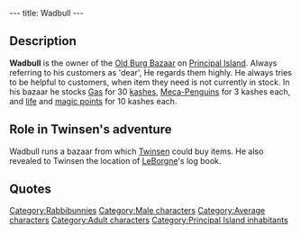 ---
title: Wadbull
---

{{Character|
Name=Wadbull|
Image=Wadbull.jpg|
Race=[[Rabbibunny]]|
Gender=Male|
Size=Medium|
Age=Adult}}

{{Quote|
Quote=Welcome dear customer! I don't have any more cherry flavoured syrup, but there is a pharmacy open on Citadel Island.|
Character=Wadbull}}

==Description==
'''Wadbull''' is the owner of the [[Old Burg Bazaar]] on [[Principal Island]]. Always referring to his customers as 'dear', He regards them highly. He always tries to be helpful to customers, when item they need is not currently in stock. In his bazaar he stocks [[Gas]] for 30 [[kashes]], [[Meca-Penguins]] for 3 kashes each, and [[life points|life]] and [[magic points]] for 10 kashes each.

==Role in Twinsen's adventure==
Wadbull runs a bazaar from which [[Twinsen]] could buy items. He also revealed to Twinsen the location of [[LeBorgne]]'s log book.

==Quotes==
{{Quote|
Quote=Haha! You too are looking for his treasure? Well I sure once had a dusty book about LeBorgne, but a customer bought it this morning. It was a rabibunny. I know that he works over at the library.|
Character=Wadbull}}
{{Quote|
Quote=I don't know her. But go and see Wadbull over at the bazaar. And be careful... normally it is forbidden to talk about that.|
Character=A grobo in the tavern}}

[[Category:Rabbibunnies]]
[[Category:Male characters]]
[[Category:Average characters]]
[[Category:Adult characters]]
[[Category:Principal Island inhabitants]]